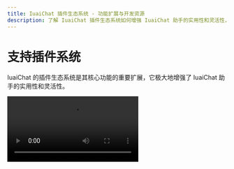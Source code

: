 ```yaml
---
title: IuaiChat 插件生态系统 - 功能扩展与开发资源
description: 了解 IuaiChat 插件生态系统如何增强 IuaiChat 助手的实用性和灵活性，以及提供的开发资源和插件开发指南。
---
```


# 支持插件系统

IuaiChat 的插件生态系统是其核心功能的重要扩展，它极大地增强了 IuaiChat 助手的实用性和灵活性。

<Video src="https://github.com/lobehub/lobe-chat/assets/28616219/f29475a3-f346-4196-a435-41a6373ab9e2" />

通过利用插件，IuaiChat 的助手们能够实现实时信息的获取和处理，例如搜索网络信息，为用户提供即时且相关的资讯。

此外，这些插件不仅局限于新闻聚合，还可以扩展到其他实用的功能，如快速检索文档、生成图片、获取 Bilibili 、Steam 等各种平台数据，以及与其他各式各样的第三方服务交互。

通过查看 [插件使用](/zh/docs/usage/plugins/basic) 了解更多。质的声音选项 (OpenAI Audio, Microsoft Edge Speech)，以满足不同地域和文化背景用户的需求。用户可以根据个人喜好或者特定场景来选择合适的语音，从而获得个性化的交流体验。

